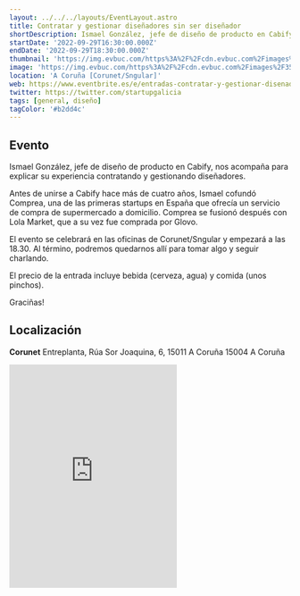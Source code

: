 ```yaml
---
layout: ../../../layouts/EventLayout.astro
title: Contratar y gestionar diseñadores sin ser diseñador
shortDescription: Ismael González, jefe de diseño de producto en Cabify, nos acompaña para explicar su experiencia contratando y gestionando diseñadores.
startDate: '2022-09-29T16:30:00.000Z'
endDate: '2022-09-29T18:30:00.000Z'
thumbnail: 'https://img.evbuc.com/https%3A%2F%2Fcdn.evbuc.com%2Fimages%2F355655529%2F291704233486%2F1%2Foriginal.20220916-104356?w=940&auto=format%2Ccompress&q=75&sharp=10&rect=0%2C127%2C2114%2C1057&s=e7b35d9b1e4669bebd23fd089cb07a10'
image: 'https://img.evbuc.com/https%3A%2F%2Fcdn.evbuc.com%2Fimages%2F355655529%2F291704233486%2F1%2Foriginal.20220916-104356?w=940&auto=format%2Ccompress&q=75&sharp=10&rect=0%2C127%2C2114%2C1057&s=e7b35d9b1e4669bebd23fd089cb07a10'
location: 'A Coruña [Corunet/Sngular]'
web: https://www.eventbrite.es/e/entradas-contratar-y-gestionar-disenadores-sin-ser-disenador-420759762777
twitter: https://twitter.com/startupgalicia
tags: [general, diseño]
tagColor: '#b2dd4c'
---
```



## Evento

<ExternalLink href="https://www.linkedin.com/in/igonzaleznicolas/">Ismael González</ExternalLink>, jefe de diseño de producto en Cabify, nos acompaña para explicar su experiencia contratando y gestionando diseñadores.

Antes de unirse a Cabify hace más de cuatro años, Ismael cofundó Comprea, una de las primeras startups en España que ofrecía un servicio de compra de supermercado a domicilio. Comprea se fusionó después con Lola Market, que a su vez fue comprada por Glovo.

El evento se celebrará en las oficinas de Corunet/Sngular y empezará a las 18.30. Al término, podremos quedarnos allí para tomar algo y seguir charlando.

El precio de la entrada incluye bebida (cerveza, agua) y comida (unos pinchos).

Graciñas!

## Localización

**Corunet** Entreplanta, Rúa Sor Joaquina, 6, 15011 A Coruña 15004 A Coruña

<iframe className="w-full mt-4" height="400" src="https://www.google.com/maps/embed?pb=!1m18!1m12!1m3!1d2900.1790455350165!2d-8.422074583774238!3d43.373280178502554!2m3!1f0!2f0!3f0!3m2!1i1024!2i768!4f13.1!3m3!1m2!1s0xd2e7c5d9ed36627%3A0x2c7f602738ef290a!2sCoruNet!5e0!3m2!1ses!2ses!4v1664339390707!5m2!1ses!2ses" style="border:0;" allowfullscreen="" loading="lazy" referrerpolicy="no-referrer-when-downgrade"></iframe>
